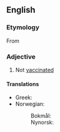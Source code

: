 ==English==

===Etymology===
From {{prefix|un|vaccinated|lang=en}}

===Adjective===
{{en-adj|-}}

# Not [[vaccinated]]

====Translations====
{{trans-top|not vaccinated}}
* Greek: {{t+|el|αμπόλιαστος}}
* Norwegian:
*: Bokmål: {{t|nb|uvaksinert}}
*: Nynorsk: {{t|nn|uvaksinert}}
{{trans-mid}}
{{trans-bottom}}